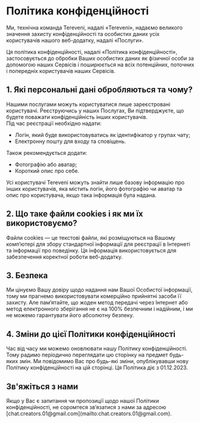 # Політика конфіденційності

Ми, технічна команда Tereveni, надалі «Tereveni», надаємо великого значення
захисту конфіденційності та особистих даних усіх користувачів нашого
веб-додатку, надалі «Послуги».

Ця політика конфіденційності, надалі «Політика конфіденційності»,
застосовується до обробки Ваших особистих даних як фізичної особи за допомогою
наших Сервісів і поширюється на всіх потенційних, поточних і попередніх
користувачів наших Сервісів.

## 1. Які персональні дані обробляються та чому?

<div className="ml-5">
  <div className="-my-2">
    Нашими послугами можуть користуватися лише зареєстровані користувачі.
    Реєструючись у наших Послугах, Ви підтверджуєте, що будете поважати
    конфіденційність інших користувачів.
  </div>

  <div className="-mb-5">
    Під час реєстрації необхідно надати:
  </div>

  - Логін, який буде використовуватись як ідентифікатор у групах чату;
  - Електронну пошту для входу та сповіщень.

   <div className="-mb-5 -mt-2">
     Також рекомендується додати:
   </div>

   - Фотографію або аватар;
   - Короткий опис про себе.

  <div className="-mt-2">
    Усі користувачі Tereveni можуть знайти лише базову інформацію про інших
    користувачів, яка містить логін, його фотографію чи аватар та опис про
    користувача, якщо така інформація була надана.
 </div>
</div>

## 2. Що таке файли cookies і як ми їх використовуємо?

<div className="ml-5 -mt-2">
  Файли cookies — це текстові файли, які розміщуються на Вашому комп’ютері для
  збору стандартної інформації для реєстрації в Інтернеті та інформації про
  поведінку. Ця інформація використовується для забезпечення коректної роботи
  веб-додатку.
</div>

## 3. Безпека

<div className="ml-5 -mt-2">
  Ми цінуємо Вашу довіру щодо надання нам Вашої Особистої інформації, тому ми
  прагнемо використовувати комерційно прийнятні засоби її захисту. Але
  пам’ятайте, що жоден метод передачі через Інтернет або метод електронного
  зберігання не є на 100% безпечним і надійним, і ми не можемо гарантувати його
  абсолютну безпеку.
</div>

## 4. Зміни до цієї Політики конфіденційності

<div className="ml-5 -mt-2">
  Час від часу ми можемо оновлювати нашу Політику конфіденційності. Тому радимо
  періодично переглядати цю сторінку на предмет будь-яких змін. Ми повідомимо
  Вас про будь-які зміни, опублікувавши нову Політику конфіденційності на цій
  сторінці. Ця Політика діє з 01.12.2023.
</div>

## Зв'яжіться з нами

<div className="-mt-2">
  Якщо у Вас є запитання чи пропозиції щодо нашої Політики конфіденційності, не
  соромтеся зв’язатися з нами за адресою
  [chat.creators.01@gmail.com](mailto:chat.creators.01@gmail.com).
</div>
